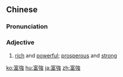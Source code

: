 {{also|富强}}
==Chinese==
{{zh-forms|s=富强}}

===Pronunciation===
{{zh-pron
|m=fùqiáng
|c=fu3 koeng4
|h=pfs=fu-khiòng
|mn=hù-kiông
|cat=a
}}

===Adjective===
{{zh-adj}}

# {{lb|zh|especially of countries}} [[rich]] and [[powerful]]; [[prosperous]] and [[strong]]

{{zh-cat|Advanced}}

[[ko:富強]]
[[hu:富強]]
[[ja:富強]]
[[zh:富強]]